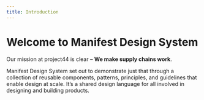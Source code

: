 ```yaml
---
title: Introduction
---
```


# Welcome to Manifest Design System

Our mission at project44 is clear – **We make supply chains work**.

Manifest Design System set out to demonstrate just that through a collection of reusable components, patterns, principles, and guidelines that enable design at scale. It’s a shared design language for all involved in designing and building products.
